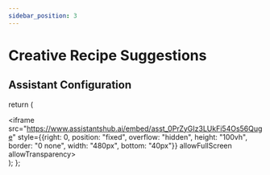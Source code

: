 ```yaml
---
sidebar_position: 3
---
```


# Creative Recipe Suggestions

## Assistant Configuration

  return (
    <div>
        <iframe src="https://www.assistantshub.ai/embed/asst_0PrZyGIz3LUkFi54Os56Quge"
         style={{right: 0, position: "fixed", overflow: "hidden", height: "100vh", border: "0 none", width: "480px", bottom: "40px"}}
         allowFullScreen allowTransparency></iframe>
    </div>
  );
};

<Assistant/>